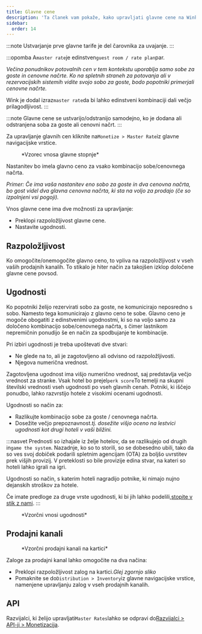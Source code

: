 ```yaml
---
title: Glavne cene
description: 'Ta članek vam pokaže, kako upravljati glavne cene na Winku.'
sidebar:
  order: 14
---
```


:::note
Ustvarjanje prve glavne tarife je del čarovnika za uvajanje.
:::

:::opomba
A`master rate`je edinstven`guest room / rate plan`par.

*Večina ponudnikov potovalnih cen v tem kontekstu uporablja samo sobe za goste in cenovne načrte. Ko na spletnih straneh za potovanja ali v rezervacijskih sistemih vidite svojo sobo za goste, bodo popotniki primerjali cenovne načrte.*

Wink je dodal izraz`master rate`da bi lahko edinstveni kombinaciji dali večjo prilagodljivost.
:::

:::note
Glavne cene se ustvarijo/odstranijo samodejno, ko je dodana ali odstranjena soba za goste ali cenovni načrt.
:::

Za upravljanje glavnih cen kliknite na`Monetize > Master Rate`iz glavne navigacijske vrstice.

<figure>
  <CloudinaryImage width="350" height="484" resize="scale" quality="best" alt="Glavna stopnja" src="academy/master-rate" errorImage="noimage_opaque_nyrtl0.png" />

  <figcaption>*Vzorec vnosa glavne stopnje*</figcaption>
</figure>


Nastanitev bo imela glavno ceno za vsako kombinacijo sobe/cenovnega načrta.

*Primer: Če ima vaša nastanitev eno sobo za goste in dva cenovna načrta, bo gost videl dva glavna cenovna načrta, ki sta na voljo za prodajo (če so izpolnjeni vsi pogoji).*

Vnos glavne cene ima dve možnosti za upravljanje:

* Preklopi razpoložljivost glavne cene.
* Nastavite ugodnosti.

## Razpoložljivost

Ko omogočite/onemogočite glavno ceno, to vpliva na razpoložljivost v vseh vaših prodajnih kanalih. To stikalo je hiter način za takojšen izklop določene glavne cene povsod.

## Ugodnosti

Ko popotniki želijo rezervirati sobo za goste, ne komunicirajo neposredno s sobo. Namesto tega komunicirajo z glavno ceno te sobe.
Glavno ceno je mogoče obogatiti z edinstvenimi ugodnostmi, ki so na voljo samo za določeno kombinacijo sobe/cenovnega načrta, s čimer lastnikom nepremičnin ponudijo še en način za spodbujanje te kombinacije.

Pri izbiri ugodnosti je treba upoštevati dve stvari:

* Ne glede na to, ali je zagotovljeno ali odvisno od razpoložljivosti.
* Njegova numerična vrednost.

Zagotovljena ugodnost ima višjo numerično vrednost, saj predstavlja večjo vrednost za stranke.
Vsak hotel bo prejel`perk score`To temelji na skupni številski vrednosti vseh ugodnosti po vseh glavnih cenah.
Potniki, ki iščejo ponudbo, lahko razvrstijo hotele z visokimi ocenami ugodnosti.

Ugodnosti so način za:

* Razlikujte kombinacijo sobe za goste / cenovnega načrta.
* Dosežite večjo prepoznavnost.*tj. dosežite višjo oceno na lestvici ugodnosti kot drugi hoteli v vaši bližini.*

:::nasvet
Prednosti so izhajale iz želje hotelov, da se razlikujejo od drugih in`game the system`.
Nazadnje, ko so to storili, so se dobesedno ubili, tako da so ves svoj dobiček podarili spletnim agencijam (OTA) za boljšo uvrstitev prek višjih provizij. V preteklosti so bile provizije edina stvar, na kateri so hoteli lahko igrali na igri.

Ugodnosti so način, s katerim hoteli nagradijo potnike, ki nimajo nujno dejanskih stroškov za hotele.

Če imate predloge za druge vrste ugodnosti, ki bi jih lahko podelili,[stopite v stik z nami](mailto:hi@wink.travel).
:::

<figure>
  <CloudinaryImage width="700" height="263" resize="scale" quality="best" alt="Ugodnosti" src="academy/perks" errorImage="noimage_opaque_nyrtl0.png" />

  <figcaption>*Vzorčni vnosi ugodnosti*</figcaption>
</figure>


## Prodajni kanali

<figure>
  <CloudinaryImage width="350" height="368" resize="scale" quality="best" alt="Prodajni kanali" src="academy/sales-channels-card" errorImage="noimage_opaque_nyrtl0.png" />

  <figcaption>*Vzorčni prodajni kanali na kartici*</figcaption>
</figure>


Zaloge za prodajni kanal lahko omogočite na dva načina:

* Preklopi razpoložljivost zalog na kartici.*Glej zgornjo sliko*
* Pomaknite se do`Distribution > Inventory`iz glavne navigacijske vrstice, namenjene upravljanju zalog v vseh prodajnih kanalih.

## API

Razvijalci, ki želijo upravljati`Master Rates`lahko se odpravi do[Razvijalci > API-ji > Monetizacija](/developers/apis/#monetize-api).

